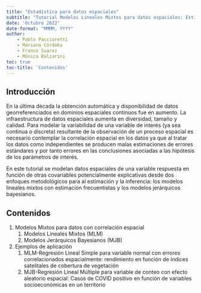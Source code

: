 ```yaml
---
title: "Estadística para datos espaciales"
subtitle: "Tutorial Modelos Lineales Mixtos para datos espaciales: Estimación Frecuentista y Bayesiana  "
date: 'Octubre 2022'
date-format: "MMMM, YYYY"
author: 
    - Pablo Paccioretti
    - Mariano Córdoba
    - Franco Suarez
    - Mónica Balzarini
toc: true
toc-title: 'Contenidos'
---
```


## Introducción

En la última década la obtención automática y disponibilidad de datos 
georreferenciados en dominios espaciales continuos fue en aumento. La 
infraestructura de datos espaciales aumenta en diversidad, tamaño y calidad. 
Para modelar la variabilidad de una variable de interés (ya sea continua o 
discreta) resultante de la observación de un proceso espacial es necesario 
contemplar la correlación espacial en los datos ya que al tratar los datos 
como independientes se producen malas estimaciones de errores estándares y 
por tanto errores en las conclusiones asociadas a las hipótesis de los 
parámetros de interés.

En este tutorial se modelan datos espaciales de una variable respuesta 
en función de otras covariables potencialmente explicativas desde dos 
enfoques metodológicos para al estimación y la inferencia: los modelos 
lineales mixtos con estimación frecuentistas y los modelos jerárquicos 
bayesianos. 


## Contenidos

1. Modelos Mixtos para datos con correlación espacial
    1. Modelos Lineales Mixtos (MLM)
    2. Modelos Jerárquicos Bayesianos (MJB)
2. Ejemplos de aplicación
    1. MLM-Regresión Lineal Simple para variable normal con errores
    correlacionados espacialmente: rendimiento en función de índices 
    satelitales de cobertura de vegetación
    2. MJB-Regresión Lineal Múltiple para variable de conteo con efecto 
    aleatorio espacial: Casos de COVID positivo en función de variables
    socioeconómicas en un territorio
